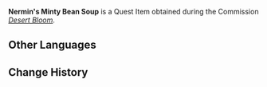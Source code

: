 {{Item Infobox
|id           = 120061
|image        = Item Minty Bean Soup.png
|type         = Quest Items
|description  = A serving of [[Minty Bean Soup]] that [[Nermin]] made herself. She even added [[Zaytun Peach]]es to it. It should taste quite good, you think...
|source1      = [[Desert Bloom]]
}}
'''Nermin's Minty Bean Soup''' is a Quest Item obtained during the Commission ''[[Desert Bloom]]''.

==Other Languages==
{{Other Languages
|default_hidden = 1
|en      = Nermin's Minty Bean Soup
|zhs     = 内尔敏制作的「薄荷豆汤」
|zhs_rm  = Nèi'ěrmǐn Zhìzuò de "Bòhé Dòu Tāng"
|zht     = 內爾敏製作的「薄荷豆湯」
|zht_rm  = Nèi'ěrmǐn Zhìzuò de "Bòhé Dòu Tāng"
|ja      = ネルミンが作った「ミントビーンスープ」
|ja_rm   = Nerumin ga Tsukutta "Minto Biin Suupu"
|ko      = 네르민이 만든 「완두콩 민트 수프」
|ko_rm   = Nereumini Mandeun "Wandukong Minteu Supeu"
|es      = Sopa de menta y frijoles de Nermín
|fr      = Soupe de pois-menthe de Nermin
|ru      = Мятно-фасолевый суп от Нермин
|th      = "Minty Bean Soup" ที่ Nermin เป็นคนทำ
|th_rm   = 
|vi      = Canh Đậu Bạc Hà Nermin Nấu
|de      = Nermins spezielle „Minzbohnensuppe“
|id      = Minty Bean Soup dari Nermin
|pt      = Sopa de Feijão com Menta de Nermin
|tr      = Nermin'in Naneli Fasulye Çorbası
|it      = Zuppa di fagioli alla menta di Nermin
}}

==Change History==
{{Change History|3.1}}